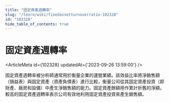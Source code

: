 ```yaml
---
title: "固定資產週轉率"
slug: "/learn/wiki/fixedassetturnoverratio-102328"
id: "102328"
hide_table_of_contents: true
---
```



# 固定資產週轉率

<ArticleMeta id={102328} updatedAt={'2023-09-26 13:59:00'} />
<div className='border-solid border-b border-t-0 my-4 border-[var(--ifm-color-gray-300)]' />

固定資產週轉率被分析師通常用於衡量企業的運營業績。該效益比率將淨銷售額（損益表）與固定資產（資產負債表）進行比較，衡量公司從其固定資產投資（即財產、廠房和設備）中產生淨銷售額的能力。固定資產餘額用作累計折舊的淨額。較高的固定資產週轉率表示公司有效地利用固定資產投資來產生銷售額。
